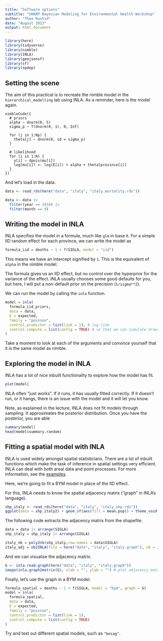 ```yaml
---
title: "Software options"
subtitle: "SHARP Bayesian Modeling for Environmental Health Workshop"
author: "Theo Rashid"
date: "August 2023"
output: html_document
---
```


```r
library(here)
library(tidyverse)
library(nimble)
library(INLA)
library(geojsonsf)
library(sf)
library(spdep)
```

## Setting the scene

The aim of this practical is to recreate the nimble model in the `hierarchical_modelling` lab using INLA.
As a reminder, here is the model again.

```
nimbleCode({
  # priors
  alpha ~ dnorm(0, 5)
  sigma_p ~ T(dnorm(0, 1), 0, Inf)

  for (j in 1:Np) {
    theta[j] ~ dnorm(0, sd = sigma_p)
  }

  # likelihood
  for (i in 1:N) {
    y[i] ~ dpois(mu[i])
    log(mu[i]) <- log(E[i]) + alpha + theta[province[i]]
  }
})
```

And let's load in the data.
```r
data <- read_rds(here("data", "italy", "italy_mortality.rds"))

data <- data |>
  filter(year == 2018) |>
  filter(month == 9)
```

## Writing the model in INLA

INLA specifies the model in a formula, much like `glm` in base `R`.
For a simple IID random effect for each province, we can write the model as
```r
formula_iid = deaths ~ 1 + f(SIGLA, model = "iid")
```

This means we have an intercept signified by `1`.
This is the equivalent of `alpha` in the nimble model.

The formula gives us an IID effect, but no control over the hyperprior for the variance of the effect.
INLA usually chooses some good defaults for you, but here, I will put a non-default prior on the precision (`1/sigma**2`).

We can run the model by calling the `inla` function.
```r
model = inla(
  formula_iid_priors,
  data = data,
  E = expected,
  family = "poisson",
  control.predictor = list(link = 1), # log-link
  control.compute = list(config = TRUE) # so that we can simulate draws of posterior
)
```

Take a moment to look at each of the arguments and convince yourself that it is the same model as nimble.

## Exploring the model in INLA

INLA has a lot of nice inbuilt functionality to explore how the model has fit.
```r
plot(model)
```

INLA often "just works".
If it runs, it has usually fitted correctly.
If it doesn't run, or it hangs, there is an issue with the model and it will let you know.

Note, as explained in the lecture, INLA does not fit models through sampling.
It approximates the posterior distribution.
Once you have the posterior, you are able
```r
summary(model)
head(model$summary.random)
```

## Fitting a spatial model with INLA

INLA is used widely amongst spatial statisticians.
There are a lot of inbuilt functions which make the task of inference in spatial settings very efficient.
INLA can deal with both areal data and point processes.
For more information, see the [examples](https://www.r-inla.org/examples-tutorials).

Here, we're going to fit a BYM model in place of the IID effect.

For this, INLA needs to know the spatial adjacency matrix ("graph" in INLA's language).
```r
shp_italy <- read_rds(here("data", "italy", "italy_shp.rds"))
ggplot(data = shp_italy2) + geom_sf(aes(fill = mean.pop)) + theme_void()
```

The following code extracts the adjacency matrix from the shapefile.
```r
data = data |> arrange(SIGLA)
shp_italy = shp_italy |> arrange(SIGLA)

italy_nb = poly2nb(shp_italy,row.names = data$SIGLA)
italy_adj = nb2INLA(file = here("data", "italy", "italy.graph"), nb = italy_nb)
```

And we can visualise the adjacency matrix.
```r
G <- inla.read.graph(here("data", "italy", "italy.graph"))
image(inla.graph2matrix(G), xlab = "", ylab = "") # plot adjacency matrix
```

Finally, let's use the graph in a BYM model.
```r
formula_spatial = deaths ~ 1 + f(SIGLA, model = "bym", graph = G)
model = inla(
  formula_spatial,
  data = data,
  E = expected,
  family = "poisson",
  control.predictor = list(link = 1),
  control.compute = list(config = TRUE)
)
```

Try and test out different spatial models, such as `"besag"`.
